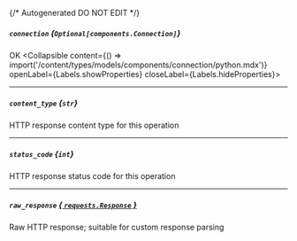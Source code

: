 {/* Autogenerated DO NOT EDIT  */}

##### `connection` *{`Optional[components.Connection]`}*
OK
<Collapsible content={() => import('/content/types/models/components/connection/python.mdx')} openLabel={Labels.showProperties} closeLabel={Labels.hideProperties}>
</Collapsible>

---
##### `content_type` *{`str`}*
HTTP response content type for this operation

---
##### `status_code` *{`int`}*
HTTP response status code for this operation

---
##### `raw_response` [*{ `requests.Response` }*](https://requests.readthedocs.io/en/latest/api/#requests.Response)
Raw HTTP response; suitable for custom response parsing


